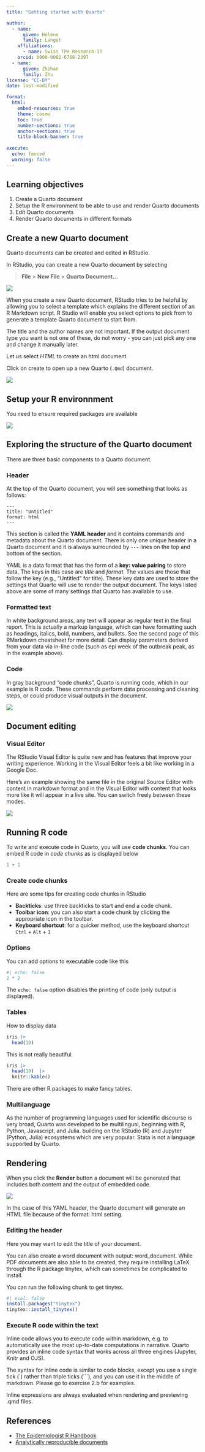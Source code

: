```yaml
---
title: "Getting started with Quarto"

author:
  - name:
      given: Hélène
      family: Langet
    affiliations:
      - name: Swiss TPH Research-IT
    orcid: 0000-0002-6758-2397
  - name:
      given: Zhihan
      family: Zhu
license: "CC-BY"
date: last-modified

format:
  html:
    embed-resources: true
    theme: cosmo
    toc: true
    number-sections: true
    anchor-sections: true
    title-block-banner: true
    
execute:
  echo: fenced
  warning: false
---
```


::: callout-important
## Learning objectives

1.  Create a Quarto document
2.  Setup the R environment to be able to use and render Quarto documents
3.  Edit Quarto documents
4.  Render Quarto documents in different formats
:::

## Create a new Quarto document

Quarto documents can be created and edited in RStudio.

In RStudio, you can create a new Quarto document by selecting 

> **File** \> **New File** \> **Quarto Document...**

![](images/create_quarto.png)

When you create a new Quarto document, RStudio tries to be helpful by allowing you to select a template which explains the different section of an R Markdown script. R Studio will enable you select options to pick from to generate a template Quarto document to start from.

The title and the author names are not important. If the output document type you want is not one of these, do not worry - you can just pick any one and change it manually later.

Let us select *HTML* to create an html document.

Click on create to open up a new Quarto (`.Qmd`) document.

![](images/paste-67B97E04.png)

## Setup your R environnment

You need to ensure required packages are available

![](images/quarto_packages.png)

## Exploring the structure of the Quarto document

There are three basic components to a Quarto document.

::: panel-tabset
### Header

At the top of the Quarto document, you will see something that looks as follows:

```         
---
title: "Untitled"
format: html
---
```

This section is called the **YAML header** and it contains commands and metadata about the Quarto document. There is only one unique header in a Quarto document and it is always surrounded by `---` lines on the top and bottom of the section.

YAML is a data format that has the form of a **key: value pairing** to store data. The keys in this case are *title* and *format*. The values are those that follow the key (e.g., “Untitled” for title). These key data are used to store the settings that Quarto will use to render the output document. The keys listed above are some of many settings that Quarto has available to use.

### Formatted text

In white background areas, any text will appear as regular text in the final report. This is actually a markup language, which can have formatting such as headings, italics, bold, numbers, and bullets. See the second page of this RMarkdown cheatsheet for more detail. Can display parameters derived from your data via in-line code (such as epi week of the outbreak peak, as in the example above).

### Code

In gray background "code chunks", Quarto is running code, which in our example is R code. These commands perform data processing and cleaning steps, or could produce visual outputs in the document.
:::

![](images/paste-30C30ECC.png)

## Document editing

### Visual Editor

The RStudio Visual Editor is quite new and has features that improve your writing experience. Working in the Visual Editor feels a bit like working in a Google Doc.

Here's an example showing the same file in the original Source Editor with content in markdown format and in the Visual Editor with content that looks more like it will appear in a live site. You can switch freely between these modes.

![](images/Quarto_editor.PNG)

## Running R code

To write and execute code in Quarto, you will use **code chunks**. You can embed R code in *code chunks* as is displayed below

```r
1 + 1
```

### Create code chunks

::: callout-tip
Here are some tips for creating code chunks in RStudio

-   **Backticks**: use three backticks to start and end a code chunk.
-   **Toolbar icon**: you can also start a code chunk by clicking the appropriate icon in the toolbar.
-   **Keyboard shortcut**: for a quicker method, use the keyboard shortcut `Ctrl` + `Alt` + `I`
:::

### Options

You can add options to executable code like this

```r
#| echo: false
2 * 2
```

The `echo: false` option disables the printing of code (only output is displayed).

### Tables

How to display data

```r
iris |>
  head(10)
```

This is not really beautiful.

```r
iris |>
  head(10)  |>
  knitr::kable()
```

::: callout-tip
There are other R packages to make fancy tables.
:::

### Multilanguage

As the number of programming languages used for scientific discourse is very broad, Quarto was developed to be multilingual, beginning with R, Python, Javascript, and Julia. building on the RStudio (R) and Jupyter (Python, Julia) ecosystems which are very popular. Stata is not a language supported by Quarto.

## Rendering

When you click the **Render** button a document will be generated that includes both content and the output of embedded code.

![](images/paste-A8386DC4.png)

In the case of this YAML header, the Quarto document will generate an HTML file because of the format: html setting.

### Editing the header

Here you may want to edit the title of your document.

You can also create a word document with output: word_document. While PDF documents are also able to be created, they require installing LaTeX through the R package tinytex, which can sometimes be complicated to install.

You can run the following chunk to get tinytex.

```r
#| eval: false
install.packages("tinytex")
tinytex::install_tinytex()
```


### Execute R code within the text

Inline code allows you to execute code within markdown, e.g. to automatically use the most up-to-date computations in narrative. Quarto provides an inline code syntax that works across all three engines (Jupyter, Knitr and OJS).

The syntax for inline code is similar to code blocks, except you use a single tick (\`) rather than triple ticks (\`\`\`), and you can use it in the middle of markdown. Please go to exercise 2.b for examples.

Inline expressions are always evaluated when rendering and previewing .qmd files.

## References

-   [The Epidemiologist R Handbook](https://epirhandbook.com)
-   [Analytically reproducible documents](https://r-cubed-v2.rostools.org/reproducible-documents)
